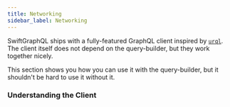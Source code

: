 ```yaml
---
title: Networking
sidebar_label: Networking
---
```


SwiftGraphQL ships with a fully-featured GraphQL client inspired by [`urql`](https://formidable.com/open-source/urql/). The client itself does not depend on the query-builder, but they work together nicely.

This section shows you how you can use it with the query-builder, but it shouldn't be hard to use it without it.

### Understanding the Client
